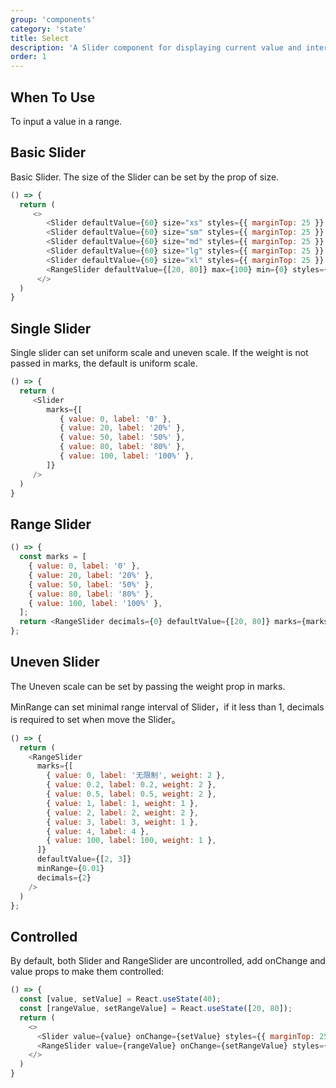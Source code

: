 ```yaml
---
group: 'components'
category: 'state'
title: Select
description: 'A Slider component for displaying current value and intervals in range.'
order: 1
---
```


## When To Use

To input a value in a range.

## Basic Slider

Basic Slider. The size of the Slider can be set by the prop of size.

```js live=true
() => {
  return (
     <>
        <Slider defaultValue={60} size="xs" styles={{ marginTop: 25 }} />
        <Slider defaultValue={60} size="sm" styles={{ marginTop: 25 }} />
        <Slider defaultValue={60} size="md" styles={{ marginTop: 25 }} />
        <Slider defaultValue={60} size="lg" styles={{ marginTop: 25 }} />
        <Slider defaultValue={60} size="xl" styles={{ marginTop: 25 }} />
        <RangeSlider defaultValue={[20, 80]} max={100} min={0} styles={{ marginTop: 25 }}/>
      </>
  )
}
```

## Single Slider

Single slider can set uniform scale and uneven scale. If the weight is not passed in marks, the default is uniform scale.

```js live=true
() => {
  return (
     <Slider
        marks={[
           { value: 0, label: '0' },
           { value: 20, label: '20%' },
           { value: 50, label: '50%' },
           { value: 80, label: '80%' },
           { value: 100, label: '100%' },
        ]}
     />
  )
}
```

## Range Slider

```js live=true
() => {
  const marks = [
    { value: 0, label: '0' },
    { value: 20, label: '20%' },
    { value: 50, label: '50%' },
    { value: 80, label: '80%' },
    { value: 100, label: '100%' },
  ];
  return <RangeSlider decimals={0} defaultValue={[20, 80]} marks={marks} />;
};
```

## Uneven Slider

The Uneven scale can be set by passing the weight prop in marks.

MinRange can set minimal range interval of Slider，if it less than 1, decimals is required to set when move the Slider。

```js live=true
() => {
  return (
    <RangeSlider
      marks={[
        { value: 0, label: '无限制', weight: 2 },
        { value: 0.2, label: 0.2, weight: 2 },
        { value: 0.5, label: 0.5, weight: 2 },
        { value: 1, label: 1, weight: 1 },
        { value: 2, label: 2, weight: 2 },
        { value: 3, label: 3, weight: 1 },
        { value: 4, label: 4 },
        { value: 100, label: 100, weight: 1 },
      ]}
      defaultValue={[2, 3]}
      minRange={0.01}
      decimals={2}
    />
  )
};
```

## Controlled

By default, both Slider and RangeSlider are uncontrolled, add onChange and value props to make them controlled:

```js live=true
() => {
  const [value, setValue] = React.useState(40);
  const [rangeValue, setRangeValue] = React.useState([20, 80]);
  return (
    <>
      <Slider value={value} onChange={setValue} styles={{ marginTop: 25 }}/>
      <RangeSlider value={rangeValue} onChange={setRangeValue} styles={{ marginTop: 25 }}/>
    </>
  )
}
```


